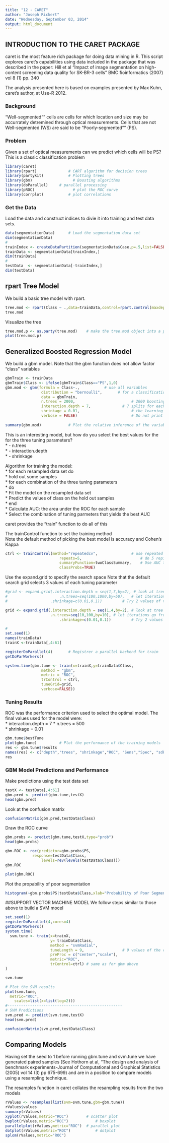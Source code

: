 ```yaml
---
title: "12 - CARET"
author: "Joseph Rickert"
date: "Wednesday, September 03, 2014"
output: html_document
---
```

## INTRODUCTION TO THE CARET PACKAGE

caret is the most feature rich package for doing data mining in R. This script explores caret's capabilities using data included in the  package that was described in the paper: Hill et al "Impact of image segmentation on high-content screening data quality for SK-BR-3 cells" BMC fioinformatics (2007) vol 8 (1) pp. 340

The analysis presented here is based on examples presented by Max Kuhn, caret's author, at Use-R 2012.

### Background
"Well-segmented"" cells are cells for which location and size may be accurrately detremined through optical measurements. Cells that are not Well-segmented (WS) are said to be "Poorly-segmented"" (PS).

### Problem
Given a set of optical measurements can we predict which cells will be PS? This is a classic classification problem
```r
library(caret)
library(rpart)  			# CART algorithm for decision trees
library(partykit)			# Plotting trees
library(gbm)				  # Boosting algorithms
library(doParallel)		# parallel processing
library(pROC)				  # plot the ROC curve
library(corrplot)			# plot correlations
```  
### Get the Data
Load the data and construct indices to divie it into training and test data sets.  
```r
data(segmentationData)  	# Load the segmentation data set
dim(segmentationData)
#
trainIndex <- createDataPartition(segmentationData$Case,p=.5,list=FALSE)
trainData <- segmentationData[trainIndex,]
dim(trainData)
#
testData  <- segmentationData[-trainIndex,]
dim(testData)
```
## rpart Tree Model
We build a basic tree model with rpart.
```r
tree.mod <- rpart(Class ~ .,data=trainData,control=rpart.control(maxdepth=2))
tree.mod
```   
Visualize the tree
```r
tree.mod.p <- as.party(tree.mod)  	# make the tree.mod object into a party object
plot(tree.mod.p)
```        

## Generalized Boosted Regression Model   
We build a gbm model. Note that the gbm function does not allow factor "class" variables
```r
gbmTrain <- trainData
gbmTrain$Class <- ifelse(gbmTrain$Class=="PS",1,0)
gbm.mod <- gbm(formula = Class~.,  			# use all variables
				distribution = "bernoulli",		  # for a classification problem
				data = gbmTrain,
				n.trees = 2000,					        # 2000 boosting iterations
				interaction.depth = 7,			    # 7 splits for each tree
				shrinkage = 0.01,				        # the learning rate parameter
				verbose = FALSE)				        # Do not print the details
				
summary(gbm.mod)			# Plot the relative inference of the variables in the model
```  
This is an interesting model, but how do you select the best values for the for the three tuning parameters?   
  * - n.trees   
  * - interaction.depth   
  * - shrinkage   

Algorithm for training the model:    
  * for each resampled data set do   
    * 		hold out some samples   
		  * for each combination of the three tuning parameters   
			  * do   
			  * 	Fit the model on the resampled data set   
				  * Predict the values of class on the hold out samples   
		  * 	end   
		  * Calculate AUC: the area under the ROC for each sample   
		  * Select the combination of tuning parmeters that yields the best AUC   
   
 caret provides the "train" function to do all of this   
   
 The trainControl function to set the training method    
 Note the default method of picking the best model is accuracy and Cohen's Kappa   
```r
ctrl <- trainControl(method="repeatedcv",  				# use repeated 10fold cross validation
						repeats=5,							# do 5 repititions of 10-fold cv
						summaryFunction=twoClassSummary,	# Use AUC to pick the best model
						classProbs=TRUE)
``` 
Use the expand.grid to specify the search space	
Note that the default search grid selects 3 values of each tuning parameter
```r
#grid <- expand.grid(.interaction.depth = seq(1,7,by=2), # look at tree depths from 1 to 7
#						.n.trees=seq(100,1000,by=50),	# let iterations go from 100 to 1,000
#					.shrinkage=c(0.01,0.1))			# Try 2 values of the learning rate parameter

grid <- expand.grid(.interaction.depth = seq(1,4,by=2), # look at tree depths from 1 to 4
  					.n.trees=seq(10,100,by=10),	# let iterations go from 10 to 100
						.shrinkage=c(0.01,0.1))			# Try 2 values of the learning rate parameter

#											
set.seed(1)
names(trainData)
trainX <-trainData[,4:61]

registerDoParallel(4)		# Registrer a parallel backend for train
getDoParWorkers()

system.time(gbm.tune <- train(x=trainX,y=trainData$Class,
				method = "gbm",
				metric = "ROC",
				trControl = ctrl,
				tuneGrid=grid,
				verbose=FALSE))

```
### Tuning Results
ROC was the performance criterion used to select the optimal model. The final values used for the model were:   
  * interaction.depth = 7
  * n.trees = 500    
  * shrinkage = 0.01
  
```r
gbm.tune$bestTune
plot(gbm.tune)  		# Plot the performance of the training models
res <- gbm.tune$results
names(res) <- c("depth","trees", "shrinkage","ROC", "Sens","Spec", "sdROC", "sdSens", "seSpec")
res

```  

### GBM Model Predictions and Performance
Make predictions using the test data set
```r
testX <- testData[,4:61]
gbm.pred <- predict(gbm.tune,testX)
head(gbm.pred)
```    
Look at the confusion matrix  
```r
confusionMatrix(gbm.pred,testData$Class)   
```
Draw the ROC curve 
```r
gbm.probs <- predict(gbm.tune,testX,type="prob")
head(gbm.probs)

gbm.ROC <- roc(predictor=gbm.probs$PS,
  			response=testData$Class,
				levels=rev(levels(testData$Class)))
gbm.ROC

plot(gbm.ROC)
```   
Plot the propability of poor segmentation
```r
histogram(~gbm.probs$PS|testData$Class,xlab="Probability of Poor Segmentation")
```

##SUPPORT VECTOR MACHINE MODEL
We follow steps similar to those above to build a SVM mocel
```r
set.seed(1)
registerDoParallel(4,cores=4)
getDoParWorkers()
system.time(
  svm.tune <- train(x=trainX,
					y= trainData$Class,
					method = "svmRadial",
					tuneLength = 9,					# 9 values of the cost function
					preProc = c("center","scale"),
					metric="ROC",
					trControl=ctrl)	# same as for gbm above
)	

svm.tune

# Plot the SVM results
plot(svm.tune,
  metric="ROC",
	scales=list(x=list(log=2)))
#---------------------------------------------------
# SVM Predictions
svm.pred <- predict(svm.tune,testX)
head(svm.pred)

confusionMatrix(svm.pred,testData$Class)
```
## Comparing Models
Having set the seed to 1 before running gbm.tune and svm.tune we have generated paired samples (See Hothorn at al, "The design and analysis of benchmark experiments-Journal of Computational and Graphical Statistics (2005) vol 14 (3) pp 675-699) and are in a position to compare models using a resampling technique.

The resamples function in caret collates the resampling results from the two models   

```r
rValues <- resamples(list(svm=svm.tune,gbm=gbm.tune))
rValues$values
summary(rValues)
xyplot(rValues,metric="ROC")  	    # scatter plot
bwplot(rValues,metric="ROC")		    # boxplot
parallelplot(rValues,metric="ROC")	# parallel plot
dotplot(rValues,metric="ROC")		    # dotplot
splom(rValues,metric="ROC")
```


